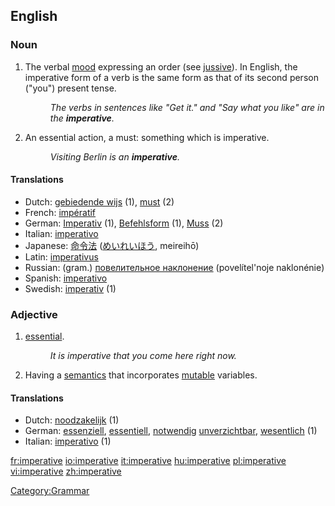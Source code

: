 ==English==

===Noun===
{{en-noun|s|-}}

# {{uncountable}} {{grammar}} The verbal [[mood]] expressing an order (see [[jussive]]). In English, the imperative form of a verb is the same form as that of its second person ("you") present tense.
#: ''The verbs in sentences like "Get it." and "Say what you like" are in the '''imperative'''.''
# {{countable}} An essential action, a must: something which is imperative.
#:''Visiting Berlin is an '''imperative'''.''

====Translations====
{{rfc-trans}}
*Dutch: [[gebiedende wijs]] {{m}} (1), [[must]] {{m}} (2)
*French: [[impératif]] {{m}}
*German: [[Imperativ]] {{m}} (1), [[Befehlsform]] {{f}} (1), [[Muss]] {{n}} (2)
*Italian: [[imperativo]] {{m}}
*Japanese: [[命令法]] ([[めいれいほう]], meireihō)
*Latin: [[imperativus]]
*Russian: (gram.) [[повелительное наклонение]] (povelítel'noje naklonénie) {{n}}
*Spanish: [[imperativo]] {{m}}
*Swedish: [[imperativ]] {{n}} (1)

===Adjective===
{{en-adj}}

# [[essential]].
#:''It is imperative that you come here right now.''
# {{comptheory}}  Having a [[semantics]] that incorporates [[mutable]] variables.

====Translations====
*Dutch: [[noodzakelijk]] (1)
*German: [[essenziell]], [[essentiell]], [[notwendig]] [[unverzichtbar]], [[wesentlich]] (1)
*Italian: [[imperativo]] (1) {{m}}

[[Category:Grammar]]

[[fr:imperative]]
[[io:imperative]]
[[it:imperative]]
[[hu:imperative]]
[[pl:imperative]]
[[vi:imperative]]
[[zh:imperative]]